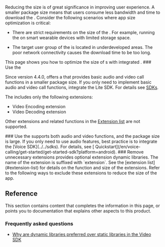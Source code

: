
Reducing the <Vpl k="CLIENT" /> size is of great significance in improving user experience. A smaller package size means that users consume less bandwidth and time to download the <Vpl k="CLIENT" />. Consider the following scenarios where app size optimization is critical:

- There are strict requirements on the size of the <Vpl k="CLIENT" />. For example, running the <Vpl k="CLIENT" /> on smart wearable devices with limited storage space.

- The target user group of the <Vpl k="CLIENT" /> is located in underdeveloped areas. The poor network connectivity causes the <Vpl k="CLIENT" /> download time to be too long.

<PlatformWrapper notAllowed="electron, react-js, unreal, blueprint">
This page shows you how to optimize the size of <Vpl k="CLIENT" />s with integrated <Vg k="VSDK" />.

<ProductWrapper notAllowed="voice-calling">
<PlatformWrapper platform="android, ios">
### Use the <Vpd k="SDK_LITE" />

Since version 4.4.0, <Vg k="COMPANY" /> offers a <Vpd k="SDK_LITE" /> that provides basic audio and video call functions in a smaller package size. If you only need to implement basic audio and video call functions, integrate the Lite SDK. For details see [SDKs](/sdks).

The <Vpd k="SDK_LITE" /> includes only the following extensions:

- Video Encoding extension
- Video Decoding extension

Other extensions and related functions in the [Extension list](#extension-list) are not supported.
</PlatformWrapper>
</ProductWrapper>

<PlatformWrapper platform="android, ios, unity">
### Use the <Vg k="ASDK" />
<Vg k="VSDK" /> supports both audio and video functions, and the package size is large. If you only need to use audio features, best practice is to integrate the [Voice SDK](../../sdks). For details, see [<Vg k="ASDK" /> Quickstart](/en/voice-calling/get-started/get-started-sdk?platform=android).
</PlatformWrapper>

<PlatformWrapper notAllowed="web">
### Remove unnecessary extensions
<Vg k="VSDK" /> provides optional extension dynamic libraries. The name of the extension is suffixed with `extension`. See the [extension list](#extension-list) for details on the function and size of the extensions. Refer to the following ways to exclude these extensions to reduce the size of the app.
</PlatformWrapper>

<Implementation />

## Reference

This section contains content that completes the information in this page, or points you to documentation that explains other aspects to this product.

<PlatformWrapper notAllowed="web">
<ExtensionDetails />
</PlatformWrapper>

<Reference />

### Frequently asked questions

- [Why are dynamic libraries preferred over static libraries in the Video SDK](/help/integration-issues/dynamic_or_static_library)

</PlatformWrapper>
<PlatformWrapper platform="electron, react-js, unreal, blueprint">
<NotAvailable />
</PlatformWrapper>